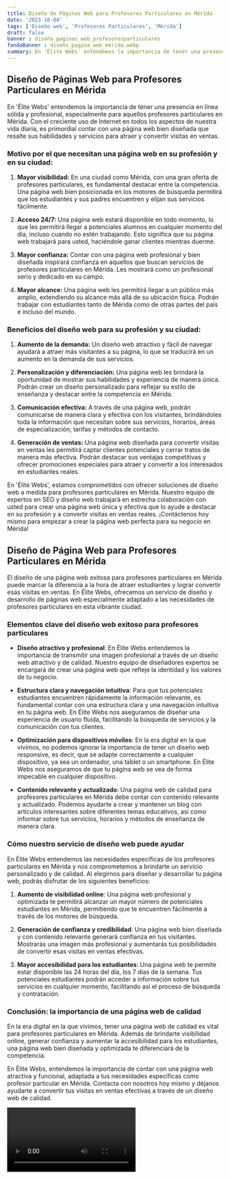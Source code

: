 ```yaml
---
title: Diseño de Páginas Web para Profesores Particulares en Mérida
date: '2023-10-04'
tags: ['Diseño web', 'Profesores Particulares', 'Mérida']
draft: false
banner : diseño_paginas_web_profesoresparticulares
fondoBanner : diseño_pagina_web_mérida.webp
summary: En 'Élite Webs' entendemos la importancia de tener una presencia en línea sólida y profesional, especialmente para aquellos profesores particulares en Mérida. Con el creciente uso de Internet en todos los aspectos de nuestra vida diaria, es primordial contar con una página web bien diseñada que resalte sus habilidades y servicios para atraer y convertir visitas en ventas.
---
```


## Diseño de Páginas Web para Profesores Particulares en Mérida

En 'Élite Webs' entendemos la importancia de tener una presencia en línea sólida y profesional, especialmente para aquellos profesores particulares en Mérida. Con el creciente uso de Internet en todos los aspectos de nuestra vida diaria, es primordial contar con una página web bien diseñada que resalte sus habilidades y servicios para atraer y convertir visitas en ventas.

### Motivo por el que necesitan una página web en su profesión y en su ciudad:

1. **Mayor visibilidad:** En una ciudad como Mérida, con una gran oferta de profesores particulares, es fundamental destacar entre la competencia. Una página web bien posicionada en los motores de búsqueda permitirá que los estudiantes y sus padres encuentren y elijan sus servicios fácilmente.

2. **Acceso 24/7:** Una página web estará disponible en todo momento, lo que les permitirá llegar a potenciales alumnos en cualquier momento del día, incluso cuando no estén trabajando. Esto significa que su página web trabajará para usted, haciéndole ganar clientes mientras duerme.

3. **Mayor confianza:** Contar con una página web profesional y bien diseñada inspirará confianza en aquellos que buscan servicios de profesores particulares en Mérida. Les mostrará como un profesional serio y dedicado en su campo.

4. **Mayor alcance:** Una página web les permitirá llegar a un público más amplio, extendiendo su alcance más allá de su ubicación física. Podrán trabajar con estudiantes tanto de Mérida como de otras partes del país e incluso del mundo.

### Beneficios del diseño web para su profesión y su ciudad:

1. **Aumento de la demanda:** Un diseño web atractivo y fácil de navegar ayudará a atraer más visitantes a su página, lo que se traducirá en un aumento en la demanda de sus servicios.

2. **Personalización y diferenciación:** Una página web les brindará la oportunidad de mostrar sus habilidades y experiencia de manera única. Podrán crear un diseño personalizado para reflejar su estilo de enseñanza y destacar entre la competencia en Mérida.

3. **Comunicación efectiva:** A través de una página web, podrán comunicarse de manera clara y efectiva con los visitantes, brindándoles toda la información que necesitan sobre sus servicios, horarios, áreas de especialización, tarifas y métodos de contacto.

4. **Generación de ventas:** Una página web diseñada para convertir visitas en ventas les permitirá captar clientes potenciales y cerrar tratos de manera más efectiva. Podrán destacar sus ventajas competitivas y ofrecer promociones especiales para atraer y convertir a los interesados en estudiantes reales.

En 'Élite Webs', estamos comprometidos con ofrecer soluciones de diseño web a medida para profesores particulares en Mérida. Nuestro equipo de expertos en SEO y diseño web trabajará en estrecha colaboración con usted para crear una página web única y efectiva que lo ayude a destacar en su profesión y a convertir visitas en ventas reales. ¡Contáctenos hoy mismo para empezar a crear la página web perfecta para su negocio en Mérida!

<GifSeo />

<Cta />

## Diseño de Página Web para Profesores Particulares en Mérida

El diseño de una página web exitosa para profesores particulares en Mérida puede marcar la diferencia a la hora de atraer estudiantes y lograr convertir esas visitas en ventas. En Élite Webs, ofrecemos un servicio de diseño y desarrollo de páginas web especialmente adaptado a las necesidades de profesores particulares en esta vibrante ciudad.

### Elementos clave del diseño web exitoso para profesores particulares

- **Diseño atractivo y profesional**: En Élite Webs entendemos la importancia de transmitir una imagen profesional a través de un diseño web atractivo y de calidad. Nuestro equipo de diseñadores expertos se encargará de crear una página web que refleje la identidad y los valores de tu negocio.

- **Estructura clara y navegación intuitiva**: Para que tus potenciales estudiantes encuentren rápidamente la información relevante, es fundamental contar con una estructura clara y una navegación intuitiva en tu página web. En Élite Webs nos aseguramos de diseñar una experiencia de usuario fluida, facilitando la búsqueda de servicios y la comunicación con tus clientes.

- **Optimización para dispositivos móviles**: En la era digital en la que vivimos, no podemos ignorar la importancia de tener un diseño web responsive, es decir, que se adapte correctamente a cualquier dispositivo, ya sea un ordenador, una tablet o un smartphone. En Élite Webs nos aseguramos de que tu página web se vea de forma impecable en cualquier dispositivo.

- **Contenido relevante y actualizado**: Una página web de calidad para profesores particulares en Mérida debe contar con contenido relevante y actualizado. Podemos ayudarte a crear y mantener un blog con artículos interesantes sobre diferentes temas educativos, así como informar sobre tus servicios, horarios y métodos de enseñanza de manera clara.

### Cómo nuestro servicio de diseño web puede ayudar

En Élite Webs entendemos las necesidades específicas de los profesores particulares en Mérida y nos comprometemos a brindarte un servicio personalizado y de calidad. Al elegirnos para diseñar y desarrollar tu página web, podrás disfrutar de los siguientes beneficios:

1. **Aumento de visibilidad online**: Una página web profesional y optimizada te permitirá alcanzar un mayor número de potenciales estudiantes en Mérida, permitiendo que te encuentren fácilmente a través de los motores de búsqueda.

2. **Generación de confianza y credibilidad**: Una página web bien diseñada y con contenido relevante generará confianza en tus visitantes. Mostrarás una imagen más profesional y aumentarás tus posibilidades de convertir esas visitas en ventas efectivas.

3. **Mayor accesibilidad para los estudiantes**: Una página web te permite estar disponible las 24 horas del día, los 7 días de la semana. Tus potenciales estudiantes podrán acceder a información sobre tus servicios en cualquier momento, facilitando así el proceso de búsqueda y contratación.

### Conclusión: la importancia de una página web de calidad

En la era digital en la que vivimos, tener una página web de calidad es vital para profesores particulares en Mérida. Además de brindarte visibilidad online, generar confianza y aumentar la accesibilidad para los estudiantes, una página web bien diseñada y optimizada te diferenciará de la competencia.

En Élite Webs, entendemos la importancia de contar con una página web atractiva y funcional, adaptada a tus necesidades específicas como profesor particular en Mérida. Contacta con nosotros hoy mismo y déjanos ayudarte a convertir tus visitas en ventas efectivas a través de un diseño web de calidad.

<Video />

<CtaBot job='Profesores Particulares' city='Mérida'/>

<Gmaps query='Mérida+españa+maps' />